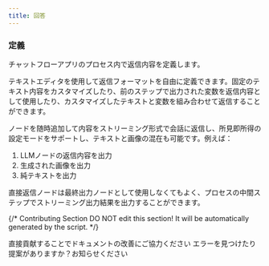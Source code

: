 ```yaml
---
title: 回答
---
```


### 定義

チャットフローアプリのプロセス内で返信内容を定義します。

テキストエディタを使用して返信フォーマットを自由に定義できます。固定のテキスト内容をカスタマイズしたり、前のステップで出力された変数を返信内容として使用したり、カスタマイズしたテキストと変数を組み合わせて返信することができます。

ノードを随時追加して内容をストリーミング形式で会話に返信し、所見即所得の設定モードをサポートし、テキストと画像の混在も可能です。例えば：

1. LLMノードの返信内容を出力
2. 生成された画像を出力
3. 純テキストを出力

<Info>
直接返信ノードは最終出力ノードとして使用しなくてもよく、プロセスの中間ステップでストリーミング出力結果を出力することができます。
</Info>

{/*
Contributing Section
DO NOT edit this section!
It will be automatically generated by the script.
*/}

<CardGroup cols="2">
    <Card
        title="このページを編集する"
        icon="pen-to-square"
        href="https://github.com/langgenius/dify-docs/edit/main/ja-jp/guides/workflow/node/answer.mdx"
    >
        直接貢献することでドキュメントの改善にご協力ください
    </Card>
    <Card
        title="問題を報告する"
        icon="github"
        href="https://github.com/langgenius/dify-docs/issues/new?title=ドキュメントの問題%3A%20&body=%23%23%20問題の説明%0A%3C%21--%20発見した問題について簡単に説明してください%20--%3E%0A%0A%23%23%20ページリンク%0Ahttps%3A%2F%2Fgithub.com%2Flanggenius%2Fdify-docs%2Fblob%2Fmain%2Fja-jp/guides/workflow/node%2Fanswer.mdx%0A%0A%23%23%20提案される変更%0A%3C%21--%20特定の変更案がある場合は、ここで説明してください%20--%3E%0A%0A%3C%21--%20ドキュメントの品質向上にご協力いただきありがとうございます！%20--%3E"
    >
        エラーを見つけたり提案がありますか？お知らせください
    </Card>
</CardGroup>
